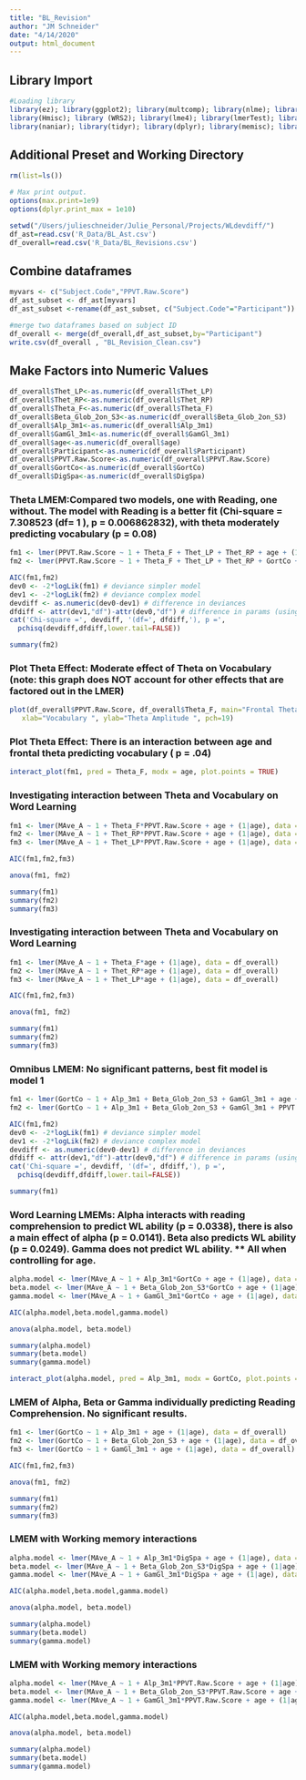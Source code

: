 ```yaml
---
title: "BL_Revision"
author: "JM Schneider"
date: "4/14/2020"
output: html_document
---
```


## Library Import
```r
#Loading library
library(ez); library(ggplot2); library(multcomp); library(nlme); library(pastecs); library(reshape)
library(Hmisc); library (WRS2); library(lme4); library(lmerTest); library(plyr); library(splitstackshape) 
library(naniar); library(tidyr); library(dplyr); library(memisc); library(psychReport); library(foreign); library(interactions)
```

## Additional Preset and Working Directory
```r
rm(list=ls())

# Max print output.
options(max.print=1e9)
options(dplyr.print_max = 1e10)

setwd("/Users/julieschneider/Julie_Personal/Projects/WLdevdiff/")
df_ast=read.csv('R_Data/BL_Ast.csv')
df_overall=read.csv('R_Data/BL_Revisions.csv')
```

## Combine dataframes
```r
myvars <- c("Subject.Code","PPVT.Raw.Score")
df_ast_subset <- df_ast[myvars]
df_ast_subset <-rename(df_ast_subset, c("Subject.Code"="Participant"))

#merge two dataframes based on subject ID
df_overall <- merge(df_overall,df_ast_subset,by="Participant")
write.csv(df_overall , "BL_Revision_Clean.csv")
```
## Make Factors into Numeric Values
```r
df_overall$Thet_LP<-as.numeric(df_overall$Thet_LP)
df_overall$Thet_RP<-as.numeric(df_overall$Thet_RP)
df_overall$Theta_F<-as.numeric(df_overall$Theta_F)
df_overall$Beta_Glob_2on_S3<-as.numeric(df_overall$Beta_Glob_2on_S3)
df_overall$Alp_3m1<-as.numeric(df_overall$Alp_3m1)
df_overall$GamGl_3m1<-as.numeric(df_overall$GamGl_3m1)
df_overall$age<-as.numeric(df_overall$age)
df_overall$Participant<-as.numeric(df_overall$Participant)
df_overall$PPVT.Raw.Score<-as.numeric(df_overall$PPVT.Raw.Score)
df_overall$GortCo<-as.numeric(df_overall$GortCo)
df_overall$DigSpa<-as.numeric(df_overall$DigSpa)
```

### Theta LMEM:Compared two models, one with Reading, one without. The model with Reading is a better fit (Chi-square = 7.308523 (df= 1 ), p = 0.006862832), with theta moderately predicting vocabulary (p = 0.08)
```r
fm1 <- lmer(PPVT.Raw.Score ~ 1 + Theta_F + Thet_LP + Thet_RP + age + (1|age), data = df_overall)
fm2 <- lmer(PPVT.Raw.Score ~ 1 + Theta_F + Thet_LP + Thet_RP + GortCo + age + (1|age), data = df_overall)

AIC(fm1,fm2)
dev0 <- -2*logLik(fm1) # deviance simpler model
dev1 <- -2*logLik(fm2) # deviance complex model
devdiff <- as.numeric(dev0-dev1) # difference in deviances
dfdiff <- attr(dev1,"df")-attr(dev0,"df") # difference in params (using dfs)
cat('Chi-square =', devdiff, '(df=', dfdiff,'), p =', 
  pchisq(devdiff,dfdiff,lower.tail=FALSE))

summary(fm2)
```
### Plot Theta Effect: Moderate effect of Theta on Vocabulary (note: this graph does NOT account for other effects that are factored out in the LMER)
```r
plot(df_overall$PPVT.Raw.Score, df_overall$Theta_F, main="Frontal Theta and Vocabulary",
   xlab="Vocabulary ", ylab="Theta Amplitude ", pch=19)
```
### Plot Theta Effect: There is an interaction between age and frontal theta predicting vocabulary ( p = .04)
```r
interact_plot(fm1, pred = Theta_F, modx = age, plot.points = TRUE)
```

### Investigating interaction between Theta and Vocabulary on Word Learning
```r
fm1 <- lmer(MAve_A ~ 1 + Theta_F*PPVT.Raw.Score + age + (1|age), data = df_overall)
fm2 <- lmer(MAve_A ~ 1 + Thet_RP*PPVT.Raw.Score + age + (1|age), data = df_overall)
fm3 <- lmer(MAve_A ~ 1 + Thet_LP*PPVT.Raw.Score + age + (1|age), data = df_overall)

AIC(fm1,fm2,fm3)

anova(fm1, fm2)

summary(fm1)
summary(fm2)
summary(fm3)
```
### Investigating interaction between Theta and Vocabulary on Word Learning
```r
fm1 <- lmer(MAve_A ~ 1 + Theta_F*age + (1|age), data = df_overall)
fm2 <- lmer(MAve_A ~ 1 + Thet_RP*age + (1|age), data = df_overall)
fm3 <- lmer(MAve_A ~ 1 + Thet_LP*age + (1|age), data = df_overall)

AIC(fm1,fm2,fm3)

anova(fm1, fm2)

summary(fm1)
summary(fm2)
summary(fm3)
```

### Omnibus LMEM: No significant patterns, best fit model is model 1
```r
fm1 <- lmer(GortCo ~ 1 + Alp_3m1 + Beta_Glob_2on_S3 + GamGl_3m1 + age + (1|age), data = df_overall)
fm2 <- lmer(GortCo ~ 1 + Alp_3m1 + Beta_Glob_2on_S3 + GamGl_3m1 + PPVT.Raw.Score + age + (1|age), data = df_overall)

AIC(fm1,fm2)
dev0 <- -2*logLik(fm1) # deviance simpler model
dev1 <- -2*logLik(fm2) # deviance complex model
devdiff <- as.numeric(dev0-dev1) # difference in deviances
dfdiff <- attr(dev1,"df")-attr(dev0,"df") # difference in params (using dfs)
cat('Chi-square =', devdiff, '(df=', dfdiff,'), p =', 
  pchisq(devdiff,dfdiff,lower.tail=FALSE))

summary(fm1)
```
### Word Learning LMEMs: Alpha interacts with reading comprehension to predict WL ability (p = 0.0338), there is also a main effect of alpha (p = 0.0141). Beta also predicts WL ability (p = 0.0249). Gamma does not predict WL ability. ** All when controlling for age. 
```r
alpha.model <- lmer(MAve_A ~ 1 + Alp_3m1*GortCo + age + (1|age), data = df_overall)
beta.model <- lmer(MAve_A ~ 1 + Beta_Glob_2on_S3*GortCo + age + (1|age), data = df_overall)
gamma.model <- lmer(MAve_A ~ 1 + GamGl_3m1*GortCo + age + (1|age), data = df_overall)

AIC(alpha.model,beta.model,gamma.model)

anova(alpha.model, beta.model)

summary(alpha.model)
summary(beta.model)
summary(gamma.model)
```
```r
interact_plot(alpha.model, pred = Alp_3m1, modx = GortCo, plot.points = TRUE)
```
### LMEM of Alpha, Beta or Gamma individually predicting Reading Comprehension. No significant results. 
```r
fm1 <- lmer(GortCo ~ 1 + Alp_3m1 + age + (1|age), data = df_overall)
fm2 <- lmer(GortCo ~ 1 + Beta_Glob_2on_S3 + age + (1|age), data = df_overall)
fm3 <- lmer(GortCo ~ 1 + GamGl_3m1 + age + (1|age), data = df_overall)

AIC(fm1,fm2,fm3)

anova(fm1, fm2)

summary(fm1)
summary(fm2)
summary(fm3)
```

### LMEM with Working memory interactions
```r
alpha.model <- lmer(MAve_A ~ 1 + Alp_3m1*DigSpa + age + (1|age), data = df_overall)
beta.model <- lmer(MAve_A ~ 1 + Beta_Glob_2on_S3*DigSpa + age + (1|age), data = df_overall)
gamma.model <- lmer(MAve_A ~ 1 + GamGl_3m1*DigSpa + age + (1|age), data = df_overall)

AIC(alpha.model,beta.model,gamma.model)

anova(alpha.model, beta.model)

summary(alpha.model)
summary(beta.model)
summary(gamma.model)
```
### LMEM with Working memory interactions
```r
alpha.model <- lmer(MAve_A ~ 1 + Alp_3m1*PPVT.Raw.Score + age + (1|age), data = df_overall)
beta.model <- lmer(MAve_A ~ 1 + Beta_Glob_2on_S3*PPVT.Raw.Score + age + (1|age), data = df_overall)
gamma.model <- lmer(MAve_A ~ 1 + GamGl_3m1*PPVT.Raw.Score + age + (1|age), data = df_overall)

AIC(alpha.model,beta.model,gamma.model)

anova(alpha.model, beta.model)

summary(alpha.model)
summary(beta.model)
summary(gamma.model)
```